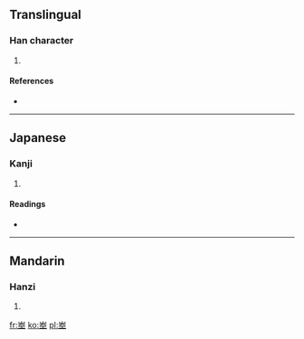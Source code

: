 ==Translingual==

===Han character===
{{Han char|rn=46|rad=山|as=06|sn=9|four=2210<sub>4</sub>|canj=山大土 (UKG)}}

# {{defn|Han|sort=山06}}

====References====
* {{Han ref|kx=0311.020|dkj=08054|hdz=10769.210|uh=5CDA|ud=23770|bh=CEA2|bd=52898}}

----

==Japanese==

===Kanji===
{{ja-kanji|grade=|rs=山06}}

# {{defn|lang=ja|sort=山06}}

====Readings====
* {{ja-readings|on=[[びつ]] (bitsu), [[みち]] (michi)|kun=}}

----

==Mandarin==

===Hanzi===
{{cmn-hanzi|pin=[[dòng]] ([[dong4]]), [[mì]] ([[mi4]])|wg=tung<sup>4</sup>, mi<sup>4</sup>}}

# {{defn|lang=cmn|sort=山06}}

[[fr:峚]]
[[ko:峚]]
[[pl:峚]]